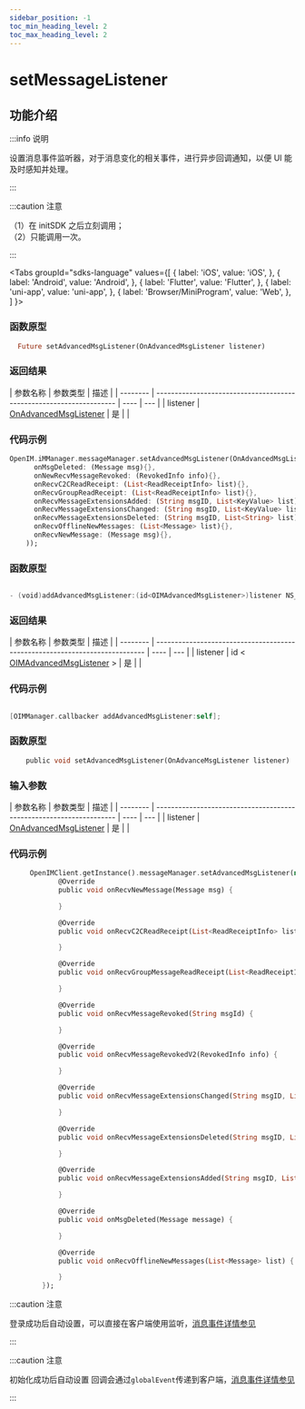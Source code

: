 ```yaml
---
sidebar_position: -1
toc_min_heading_level: 2
toc_max_heading_level: 2
---
```


# setMessageListener

## 功能介绍

:::info 说明

设置消息事件监听器，对于消息变化的相关事件，进行异步回调通知，以便 UI 能及时感知并处理。

:::

:::caution 注意

（1）在 initSDK 之后立刻调用；  
（2）只能调用一次。

:::

<Tabs
groupId="sdks-language"
values={[
{ label: 'iOS', value: 'iOS', },
{ label: 'Android', value: 'Android', },
{ label: 'Flutter', value: 'Flutter', },
{ label: 'uni-app', value: 'uni-app', },
{ label: 'Browser/MiniProgram', value: 'Web', },
]
}>

<TabItem value="Flutter">

### 函数原型

```dart showLineNumbers
  Future setAdvancedMsgListener(OnAdvancedMsgListener listener)
```

### 返回结果

| 参数名称 | 参数类型                                                            | 描述 |
| -------- | ------------------------------------------------------------------- | ---- | --- |
| listener | [OnAdvancedMsgListener](docs/sdks/listener/advancedMsgListener.mdx) | 是   |     |

### 代码示例

```dart showLineNumbers
OpenIM.iMManager.messageManager.setAdvancedMsgListener(OnAdvancedMsgListener(
      onMsgDeleted: (Message msg){},
      onNewRecvMessageRevoked: (RevokedInfo info){},
      onRecvC2CReadReceipt: (List<ReadReceiptInfo> list){},
      onRecvGroupReadReceipt: (List<ReadReceiptInfo> list){},
      onRecvMessageExtensionsAdded: (String msgID, List<KeyValue> list){},
      onRecvMessageExtensionsChanged: (String msgID, List<KeyValue> list){},
      onRecvMessageExtensionsDeleted: (String msgID, List<String> list){},
      onRecvOfflineNewMessages: (List<Message> list){},
      onRecvNewMessage: (Message msg){},
    ));
```

</TabItem>

<TabItem value="iOS">

### 函数原型

```swift

- (void)addAdvancedMsgListener:(id<OIMAdvancedMsgListener>)listener NS_SWIFT_NAME(addAdvancedMsgListener(listener:));

```

### 返回结果

| 参数名称 | 参数类型                                                                    | 描述 |
| -------- | --------------------------------------------------------------------------- | ---- | --- |
| listener | id < [OIMAdvancedMsgListener](docs/sdks/listener/advancedMsgListener.mdx) > | 是   |     |

### 代码示例

```swift showLineNumbers

[OIMManager.callbacker addAdvancedMsgListener:self];

```

</TabItem>

<TabItem value="Android">

### 函数原型

```dart showLineNumbers
    public void setAdvancedMsgListener(OnAdvanceMsgListener listener)
```

### 输入参数

| 参数名称 | 参数类型                                                            | 描述 |
| -------- | ------------------------------------------------------------------- | ---- | --- |
| listener | [OnAdvancedMsgListener](docs/sdks/listener/advancedMsgListener.mdx) | 是   |     |

### 代码示例

```dart showLineNumbers
     OpenIMClient.getInstance().messageManager.setAdvancedMsgListener(new OnAdvanceMsgListener() {
            @Override
            public void onRecvNewMessage(Message msg) {

            }

            @Override
            public void onRecvC2CReadReceipt(List<ReadReceiptInfo> list) {

            }

            @Override
            public void onRecvGroupMessageReadReceipt(List<ReadReceiptInfo> list) {

            }

            @Override
            public void onRecvMessageRevoked(String msgId) {

            }

            @Override
            public void onRecvMessageRevokedV2(RevokedInfo info) {

            }

            @Override
            public void onRecvMessageExtensionsChanged(String msgID, List<KeyValue> list) {

            }

            @Override
            public void onRecvMessageExtensionsDeleted(String msgID, List<String> list) {

            }

            @Override
            public void onRecvMessageExtensionsAdded(String msgID, List<KeyValue> list) {

            }

            @Override
            public void onMsgDeleted(Message message) {

            }

            @Override
            public void onRecvOfflineNewMessages(List<Message> list) {

            }
        });
```

</TabItem>

<TabItem value="Web">

:::caution 注意

登录成功后自动设置，可以直接在客户端使用监听，[消息事件详情参见](docs/sdks/listener/advancedMsgListener.mdx)

:::

</TabItem>

<TabItem value="uni-app">

:::caution 注意

初始化成功后自动设置 回调会通过`globalEvent`传递到客户端，[消息事件详情参见](docs/sdks/listener/advancedMsgListener.mdx)

:::

</TabItem>

</Tabs>
